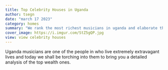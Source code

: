 ```yaml
---
title: Top Celebrity Houses in Uganda
author: tsegn
date: "march 17 2023"
category: homes
summary: "We rank the most richest musicians in uganda and elaborate their wealth in greater length"
cover_image: https://i.imgur.com/StZ5gQP.jpg
view: view celebrity houses
---
```


Uganda musicians are one of the people in who live extremely extravagant lives and today we shall be torching into them to bring you a detailed analysis of the top wealth ones.
